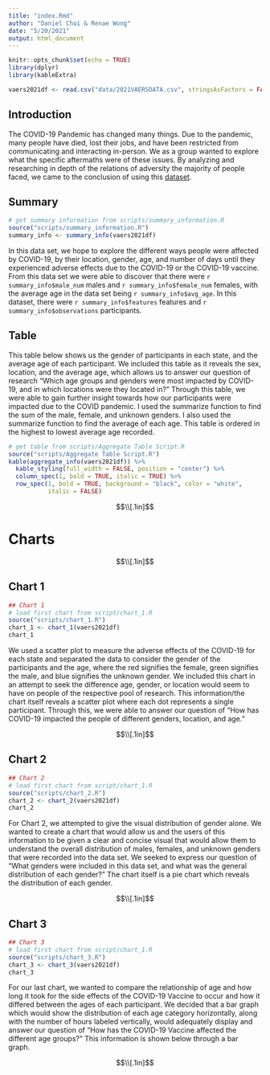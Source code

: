 ```yaml
---
title: "index.Rmd"
author: "Daniel Choi & Renae Wong"
date: "5/20/2021"
output: html_document
---
```


```r
knitr::opts_chunk$set(echo = TRUE)
library(dplyr)
library(kableExtra)

vaers2021df <- read.csv("data/2021VAERSDATA.csv", stringsAsFactors = FALSE)
```

## Introduction

The COVID-19 Pandemic has changed many things. Due to the pandemic, many people
have died, lost their jobs, and have been restricted from communicating and
interacting in-person. We as a group wanted to explore what the specific
aftermaths were of these issues. By analyzing and researching in depth of the relations
of adversity the majority of people faced, we came to the conclusion of using this [dataset](https://www.kaggle.com/ayushggarg/covid19-vaccine-adverse-reactions?fbclid=IwAR2aQKWsmC7TMTk3TJ-hVX0Hnpl-ajPINOqKOU5wcDmxsgx8EeQXzIQ8smw).

## Summary
```r
# get summary information from scripts/summary_information.R
source("scripts/summary_information.R")
summary_info <- summary_info(vaers2021df)
```

In this data set, we hope to explore the different ways people were affected
by COVID-19, by their location, gender, age, and number of days until they experienced
adverse effects due to the COVID-19 or the COVID-19 vaccine. From this data set
we were able to discover that there were `r summary_info$male_num` males and
`r summary_info$female_num` females, with the average age in the data set
being `r summary_info$avg_age`. In this dataset, there were `r summary_info$features`
features and `r summary_info$observations` participants.

## Table

This table below shows us the gender of participants in each state, and the 
average age of each participant. We included this table as it reveals the sex, location, and the average age, which allows us to answer our question of research "Which age groups and genders were most impacted by COVID-19, and in which locations were they located in?" Through this table, we were able to gain further insight towards how our participants were impacted due to the
COVID pandemic. I used the summarize function to find the sum of the male, female, and unknown
genders. I also used the summarize function to find the average of each age. This table is
ordered in the highest to lowest average age recorded.

```r
# get table from scripts/Aggregate Table Script.R
source("scripts/Aggregate Table Script.R")
kable(aggregate_info(vaers2021df)) %>%
  kable_styling(full_width = FALSE, position = "center") %>%
  column_spec(1, bold = TRUE, italic = TRUE) %>%
  row_spec(1, bold = TRUE, background = "black", color = "white",
           italic = FALSE)
```


$$\\[.1in]$$

# Charts

$$\\[.1in]$$

## Chart 1
```r
## Chart 1
# load first chart from script/chart_1.R
source("scripts/chart_1.R")
chart_1 <- chart_1(vaers2021df)
chart_1
```

We used a scatter plot to measure the adverse effects of the COVID-19 
for each state and separated the data to consider the gender of the participants
and the age, where the red signifies the female, green signifies the male, and
blue signifies the unknown gender. We included this chart in an attempt to seek
the difference age, gender, or location would seem to have on people of the
respective pool of research. This information/the chart itself reveals a scatter plot
where each dot represents a single participant. Through this, we were able to
answer our question of "How has COVID-19 impacted the people of different genders,
location, and age."


$$\\[.1in]$$

## Chart 2
```r
## Chart 2
# load first chart from script/chart_1.R
source("scripts/chart_2.R")
chart_2 <- chart_2(vaers2021df)
chart_2
```

For Chart 2, we attempted to give the visual distribution of gender alone. We
wanted to create a chart that would allow us and the users of this information
to be given a clear and concise visual that would allow them to understand the
overall distribution of males, females, and unknown genders that were recorded into
the data set. We seeked to express our question of "What genders were included in
this data set, and what was the general distribution of each gender?" The chart
itself is a pie chart which reveals the distribution of each gender.

$$\\[.1in]$$

## Chart 3
```r
## Chart 3
# load first chart from script/chart_1.R
source("scripts/chart_3.R")
chart_3 <- chart_3(vaers2021df)
chart_3
```

For our last chart, we wanted to compare the relationship of age and how long it
took for the side effects of the COVID-19 Vaccine to occur and how it differed
between the ages of each participant. We decided that a bar graph which would show
the distribution of each age category horizontally, along with the number of hours
labeled vertically, would adequately display and answer our question of "How has the
COVID-19 Vaccine affected the different age groups?" This information is shown below
through a bar graph.

$$\\[.1in]$$
